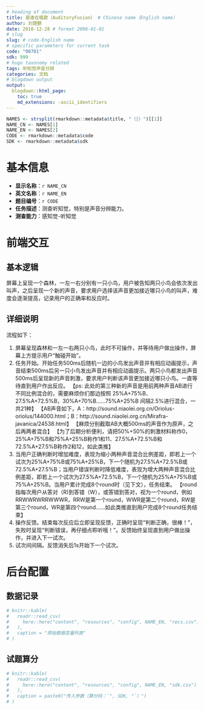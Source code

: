 ```yaml
---
# heading of document
title: 是谁在唱歌（AuditoryFusion） # Chinese name（English name）
author: 刘楚麒
date: 2018-12-28 # format 2006-01-01
# slug
slug: # code-English name
# specific parameters for current task
code: "08701"
sdk: 999
# hugo taxonomy related
tags: 听知觉声音分辨
categories: 文档
# blogdown output
output:
  blogdown::html_page:
    toc: true
    md_extensions: -ascii_identifiers
---
```


```r
NAMES <- strsplit(rmarkdown::metadata$title, "（|）")[[1]]
NAME_CN <- NAMES[1]
NAME_EN <- NAMES[2]
CODE <- rmarkdown::metadata$code
SDK <- rmarkdown::metadata$sdk
```

# 基本信息

* **显示名称**：`r NAME_CN`
* **英文名称**：`r NAME_EN`
* **题目编号**：`r CODE`
* **任务描述**：测查听知觉，特别是声音分辨能力。
* **测查能力**：感知觉-听知觉

# 前端交互

## 基本逻辑

屏幕上呈现一个森林，一左一右分别有一只小鸟，用户被告知两只小鸟会依次发出叫声，之后呈现一个新的声音，要求用户选择该声音更加接近哪只小鸟的叫声，难度会逐渐提高，记录用户的正确率和反应时。

## 详细说明

流程如下：

1. 屏幕呈现森林和一左一右两只小鸟，此时不可操作，并等待用户做出操作，屏幕上方提示用户“触碰开始”。
1. 任务开始。开始任务500ms后随机一边的小鸟发出声音并有相应动画提示，声音结束500ms后另一只小鸟发出声音并有相应动画提示。两只小鸟都发出声音500ms后呈现新的声音刺激，要求用户判断该声音更加接近哪只小鸟。一直等待直到用户作出反应。
【ps: 此处的第三种新的声音是用前两种声音AB进行不同比例混合的，需要麻烦你们那边按照 25%A+75%B、27.5%A+72.5%B，30%A+70%B……75%A+25%B 间隔2.5%进行混合，一共21种】
【AB声音如下，A：http://sound.niaolei.org.cn/Oriolus-oriolus/144000.html；B：http://sound.niaolei.org.cn/Mirafra-javanica/24538.html】
【麻烦分别截取AB大概500ms的声音作为原声，之后再两者混合】
【为了后期分析便利，请把50%+50%的刺激材料称作0，25%A+75%B和75%A+25%B称作1和11、27.5%A+72.5%B和72.5%A+27.5%B称作2和12，如此类推】
1. 当用户正确判断时增加难度，表现为缩小两种声音混合比例差距，即若上一个试次为25%A+75%B或75%A+25%B，下一个随机为27.5%A+72.5%B或72.5%A+27.5%B；当用户错误判断时降低难度，表现为增大两种声音混合比例差距，即若上一个试次为27.5%A+72.5%B，下一个随机为25%A+75%B或75%A+25%B。当用户累计完成8个round时（见下文），任务结束。
【round指每次用户从答对（R)到答错（W），或答错到答对，视为一个round，例如RRWWRWRRWWWR，RRW是第一个round，WWR是第二个round，RW是第三个round，WR是第四个round……如此类推直到用户完成8个round任务结束】
1. 操作反馈。结束每次反应后立即呈现反馈，正确时呈现“判断正确，很棒！”，失败时呈现“判断错误，再仔细点聆听哦！”。反馈始终呈现直到用户做出操作，并进入下一试次。
1. 试次间间隔。反馈消失后1s开始下一个试次。

# 后台配置

## 数据记录

```r
# knitr::kable(
#   readr::read_csv(
#     here::here("content", "resources", "config", NAME_EN, "recs.csv")
#   ),
#   caption = "原始数据变量列表"
# )
```

## 试题算分

```r
# knitr::kable(
#   readr::read_csv(
#     here::here("content", "resources", "config", NAME_EN, "sdk.csv")
#   ),
#   caption = paste0("传入参数（算分码：`", SDK, "`）")
# )
```
